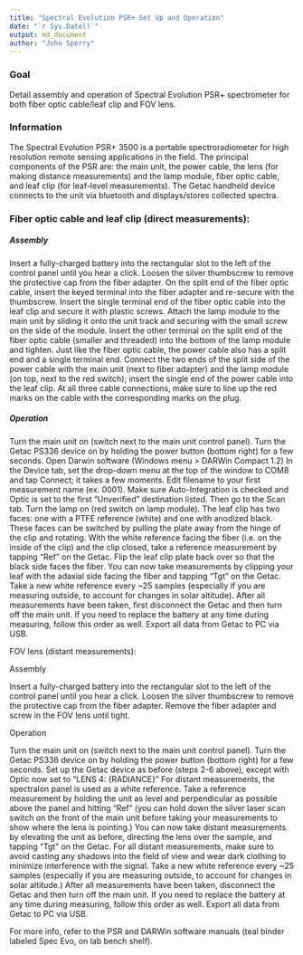 ```yaml
---
title: "Spectral Evolution PSR+ Set Up and Operation"
date: "`r Sys.Date()`"
output: md_document
author: "John Sperry"
---
```


### Goal
Detail assembly and operation of Spectral Evolution PSR+ spectrometer for both fiber optic cable/leaf clip and FOV lens.

### Information
The Spectral Evolution PSR+ 3500 is a portable spectroradiometer for high resolution remote sensing applications in the field. The principal components of the PSR are: the main unit, the power cable, the lens (for making distance measurements) and the lamp module, fiber optic cable, and leaf clip (for leaf-level measurements). The Getac handheld device connects to the unit via bluetooth and displays/stores collected spectra.

### Fiber optic cable and leaf clip (direct measurements):

##### Assembly

Insert a fully-charged battery into the rectangular slot to the left of the control panel until you hear a click.
Loosen the silver thumbscrew to remove the protective cap from the fiber adapter.
On the split end of the fiber optic cable, insert the keyed terminal into the fiber adapter and re-secure with the thumbscrew.
Insert the single terminal end of the fiber optic cable into the leaf clip and secure it with plastic screws.
Attach the lamp module to the main unit by sliding it onto the unit track and securing with the small screw on the side of the module.
Insert the other terminal on the split end of the fiber optic cable (smaller and threaded) into the bottom of the lamp module and tighten.
Just like the fiber optic cable, the power cable also has a split end and a single terminal end. Connect the two ends of the split side of the power cable with the main unit (next to fiber adapter) and the lamp module (on top, next to the red switch); insert the single end of the power cable into the leaf clip. At all three cable connections, make sure to line up the red marks on the cable with the corresponding marks on the plug. 


##### Operation

Turn the main unit on (switch next to the main unit control panel).
Turn the Getac PS336 device on by holding the power button (bottom right) for a few seconds.
Open Darwin software (Windows menu > DARWin Compact 1.2)
In the Device tab, set the drop-down menu at the top of the window to COM8 and tap Connect; it takes a few moments.
Edit filename to your first measurement name (ex. 0001).
Make sure Auto-Integration is checked and Optic is set to the first “Unverified” destination listed. Then go to the Scan tab.
Turn the lamp on (red switch on lamp module).
The leaf clip has two faces: one with a PTFE reference (white) and one with anodized black. These faces can be switched by pulling the plate away from the hinge of the clip and rotating. With the white reference facing the fiber (i.e. on the inside of the clip) and the clip closed, take a reference measurement by tapping “Ref” on the Getac.
Flip the leaf clip plate back over so that the black side faces the fiber. You can now take measurements by clipping your leaf with the adaxial side facing the fiber and tapping “Tgt” on the Getac.
Take a new white reference every ~25 samples (especially if you are measuring outside, to account for changes in solar altitude).
After all measurements have been taken, first disconnect the Getac and then turn off the main unit. If you need to replace the battery at any time during measuring, follow this order as well. 
Export all data from Getac to PC via USB.


FOV lens (distant measurements):

Assembly

Insert a fully-charged battery into the rectangular slot to the left of the control panel until you hear a click.
Loosen the silver thumbscrew to remove the protective cap from the fiber adapter.
Remove the fiber adapter and screw in the FOV lens until tight.


Operation

Turn the main unit on (switch next to the main unit control panel).
Turn the Getac PS336 device on by holding the power button (bottom right) for a few seconds.
Set up the Getac device as before (steps 2-6 above), except with Optic now set to “LENS 4: {RADIANCE}”
For distant measurements, the spectralon panel is used as a white reference. Take a reference measurement by holding the unit as level and perpendicular as possible above the panel and hitting “Ref” (you can hold down the silver laser scan switch on the front of the main unit before taking your measurements to show where the lens is pointing.)
You can now take distant measurements by elevating the unit as before, directing the lens over the sample, and tapping “Tgt” on the Getac. For all distant measurements, make sure to avoid casting any shadows into the field of view and wear dark clothing to minimize interference with the signal. 
Take a new white reference every ~25 samples (especially if you are measuring outside, to account for changes in solar altitude.)
After all measurements have been taken, disconnect the Getac and then turn off the main unit. If you need to replace the battery at any time during measuring, follow this order as well. 
Export all data from Getac to PC via USB. 


For more info, refer to the PSR and DARWin software manuals (teal binder labeled Spec Evo, on lab bench shelf). 
